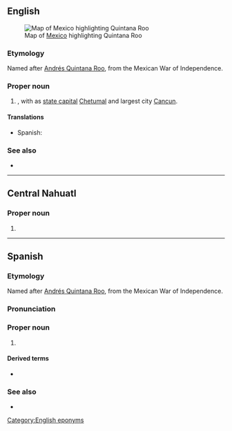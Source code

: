 ==English==
[[File:Mexico map, MX-ROO.svg|thumb|Map of [[Mexico]] highlighting Quintana Roo]]

===Etymology===
Named after [[w:Andrés Quintana Roo|Andrés Quintana Roo]], from the Mexican War of Independence.

===Proper noun===
{{en-proper noun|head=Quintana Roo}}

# {{place|en|state|c/Mexico}}, with as [[state capital]] [[Chetumal]] and largest city [[Cancun]].

====Translations====
{{trans-top|state of Mexico}}
* Spanish: {{t+|es|Quintana Roo|m}}
{{trans-mid}}
{{trans-bottom}}

===See also===
* {{pedia}}

[[Category:English eponyms]]

----

==Central Nahuatl==

===Proper noun===
{{head|nhn|proper noun}}

# {{place|nhn|state|c/Mexico|t=Quintana Roo}}

----

==Spanish==

===Etymology===
Named after [[w:Andrés Quintana Roo|Andrés Quintana Roo]], from the Mexican War of Independence.

===Pronunciation===
{{es-IPA}}
{{es-IPA|Quintana Ro}}

===Proper noun===
{{es-proper noun|m}}

# {{place|es|state|c/Mexico}}

====Derived terms====
* {{l|es|quintanarroense}}

===See also===
* {{pedia|lang=es}}

{{cln|es|eponyms}}